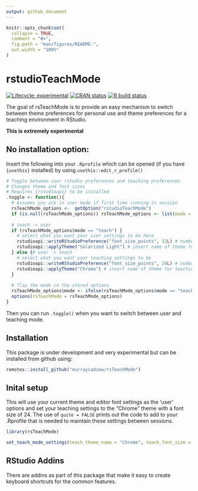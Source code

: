 ```yaml
---
output: github_document
---
```


<!-- README.md is generated from README.Rmd. Please edit that file -->

```r
knitr::opts_chunk$set(
  collapse = TRUE,
  comment = "#>",
  fig.path = "man/figures/README-",
  out.width = "100%"
)
```

# rstudioTeachMode

<!-- badges: start -->

[![Lifecycle: experimental](https://img.shields.io/badge/lifecycle-experimental-orange.svg)](https://www.tidyverse.org/lifecycle/#experimental) [![CRAN status](https://www.r-pkg.org/badges/version/rsTeachMode)](https://CRAN.R-project.org/package=rsTeachMode) <!--[![Codecov test coverage](https://codecov.io/gh/murraycadzow/rsTeachMode/branch/master/graph/badge.svg)](https://codecov.io/gh/murraycadzow/rsTeachMode?branch=master) --> [![R build status](https://github.com/murraycadzow/rsTeachMode/workflows/R-CMD-check/badge.svg)](https://github.com/murraycadzow/rsTeachMode/actions)

<!-- badges: end -->

The goal of rsTeachMode is to provide an easy mechanism to switch between theme preferences for personal use and theme preferences for a teaching environment in RStudio.

**This is extremely experimental**

## No installation option:

Insert the following into your `.Rprofile` which can be opened (if you have `{usethis}` installed) by using `usethis::edit_r_profile()`

```r
# Toggle between user rstudio preferences and teaching preferences
# Changes theme and font sizes
# Requires {rstudioapi} to be installed
.toggle <- function(){
  # Assumes you are in user mode if first time running in session
  rsTeachMode_options <-  getOption("rstudioTeachMode")
  if (is.null(rsTeachMode_options)) rsTeachMode_options <- list(mode = "user")
  
  # teach -> user
  if (rsTeachMode_options$mode == "teach") {
    # select what you want your user settings to be here
    rstudioapi::writeRStudioPreference("font_size_points", 12L) # number has to be integer
    rstudioapi::applyTheme("Solarized Light") # insert name of theme for user here
  } else {# user -> teach
    # select what you want your teaching settings to be
    rstudioapi::writeRStudioPreference("font_size_points", 24L) # number has to be integer
    rstudioapi::applyTheme("Chrome") # insert name of theme for teaching here
  }
  
  # flip the mode in the stored options
  rsTeachMode_options$mode <- ifelse(rsTeachMode_options$mode == "teach", "user", "teach")
  options(rsTeachMode = rsTeachMode_options)
}
```

Then you can run `.toggle()` when you want to switch between user and teaching mode.

## Installation

This package is under development and very experimental but can be installed from github using:

``` r
remotes::install_github("murraycadzow/rsTeachMode")
```


## Inital setup

This will use your current theme and editor font settings as the 'user' options and set your teaching settings to the "Chrome" theme with a font size of 24. The use of `quite = FALSE` prints out the code to add to your .Rprofile that is needed to maintain these settings between sessions.

```r
library(rsTeachMode)

set_teach_mode_settings(teach_theme_name = "Chrome", teach_font_size = 24, quiet = FALSE)
```

## RStudio Addins

There are addins as part of this package that make it easy to create keyboard shortcuts for the common features. 
